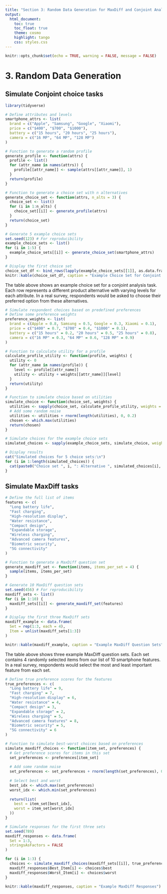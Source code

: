 ```yaml
---
title: "Section 3: Random Data Generation for MaxDiff and Conjoint Analysis"
output:
  html_document:
    toc: true
    toc_float: true
    theme: cosmo
    highlight: tango
    css: styles.css
---
```


```r
knitr::opts_chunk$set(echo = TRUE, warning = FALSE, message = FALSE)
```

# 3. Random Data Generation

## Simulate Conjoint choice tasks

```r
library(tidyverse)

# Define attributes and levels
smartphone_attrs <- list(
  brand = c("Apple", "Samsung", "Google", "Xiaomi"),
  price = c("$400", "$700", "$1000"),
  battery = c("15 hours", "20 hours", "25 hours"),
  camera = c("16 MP", "64 MP", "128 MP")
)

# Function to generate a random profile
generate_profile <- function(attrs) {
  profile <- list()
  for (attr_name in names(attrs)) {
    profile[[attr_name]] <- sample(attrs[[attr_name]], 1)
  }
  return(profile)
}

# Function to generate a choice set with n alternatives
generate_choice_set <- function(attrs, n_alts = 3) {
  choice_set <- list()
  for (i in 1:n_alts) {
    choice_set[[i]] <- generate_profile(attrs)
  }
  return(choice_set)
}

# Generate 5 example choice sets
set.seed(123) # For reproducibility
example_choice_sets <- list()
for (i in 1:5) {
  example_choice_sets[[i]] <- generate_choice_set(smartphone_attrs)
}

# Display the first choice set
choice_set_df <- bind_rows(lapply(example_choice_sets[[1]], as.data.frame))
knitr::kable(choice_set_df, caption = "Example Choice Set for Conjoint Analysis")
```

::: {.interpretation}
The table above shows an example choice set for a conjoint analysis task. Each row represents a different product alternative with varying levels for each attribute. In a real survey, respondents would be asked to choose their preferred option from these alternatives.
:::

```r
# Simulate respondent choices based on predefined preferences
# Define some preference weights
preference_weights <- list(
  brand = c(Apple = 0.8, Samsung = 0.5, Google = 0.3, Xiaomi = 0.1),
  price = c("$400" = 0.7, "$700" = 0.4, "$1000" = 0.1),
  battery = c("15 hours" = 0.2, "20 hours" = 0.5, "25 hours" = 0.8),
  camera = c("16 MP" = 0.3, "64 MP" = 0.6, "128 MP" = 0.9)
)

# Function to calculate utility for a profile
calculate_profile_utility <- function(profile, weights) {
  utility <- 0
  for (attr_name in names(profile)) {
    level <- profile[[attr_name]]
    utility <- utility + weights[[attr_name]][level]
  }
  return(utility)
}

# Function to simulate choice based on utilities
simulate_choice <- function(choice_set, weights) {
  utilities <- sapply(choice_set, calculate_profile_utility, weights = weights)
  # Add some random noise
  utilities <- utilities + rnorm(length(utilities), 0, 0.2)
  chosen <- which.max(utilities)
  return(chosen)
}

# Simulate choices for the example choice sets
simulated_choices <- sapply(example_choice_sets, simulate_choice, weights = preference_weights)

# Display results
cat("Simulated choices for 5 choice sets:\n")
for (i in 1:length(simulated_choices)) {
  cat(paste0("Choice set ", i, ": Alternative ", simulated_choices[i], " chosen\n"))
}
```

## Simulate MaxDiff tasks

```r
# Define the full list of items
features <- c(
  "Long battery life",
  "Fast charging",
  "High-resolution display",
  "Water resistance",
  "Compact design",
  "Expandable storage",
  "Wireless charging",
  "Advanced camera features",
  "Biometric security",
  "5G connectivity"
)

# Function to generate a MaxDiff question set
generate_maxdiff_set <- function(items, items_per_set = 4) {
  sample(items, items_per_set)
}

# Generate 10 MaxDiff question sets
set.seed(456) # For reproducibility
maxdiff_sets <- list()
for (i in 1:10) {
  maxdiff_sets[[i]] <- generate_maxdiff_set(features)
}

# Display the first three MaxDiff sets
maxdiff_example <- data.frame(
  Set = rep(1:3, each = 4),
  Item = unlist(maxdiff_sets[1:3])
)

knitr::kable(maxdiff_example, caption = "Example MaxDiff Question Sets")
```

::: {.interpretation}
The table above shows three example MaxDiff question sets. Each set contains 4 randomly selected items from our list of 10 smartphone features. In a real survey, respondents would select the most and least important feature from each set.
:::

```r
# Define true preference scores for the features
true_preferences <- c(
  "Long battery life" = 9,
  "Fast charging" = 7,
  "High-resolution display" = 6,
  "Water resistance" = 4,
  "Compact design" = 3,
  "Expandable storage" = 2,
  "Wireless charging" = 5,
  "Advanced camera features" = 8,
  "Biometric security" = 5,
  "5G connectivity" = 6
)

# Function to simulate best-worst choices based on preferences
simulate_maxdiff_choices <- function(item_set, preferences) {
  # Get preference scores for items in this set
  set_preferences <- preferences[item_set]
  
  # Add some random noise
  set_preferences <- set_preferences + rnorm(length(set_preferences), 0, 0.5)
  
  # Select best and worst
  best_idx <- which.max(set_preferences)
  worst_idx <- which.min(set_preferences)
  
  return(list(
    best = item_set[best_idx],
    worst = item_set[worst_idx]
  ))
}

# Simulate responses for the first three sets
set.seed(789)
maxdiff_responses <- data.frame(
  Set = 1:3,
  stringsAsFactors = FALSE
)

for (i in 1:3) {
  choices <- simulate_maxdiff_choices(maxdiff_sets[[i]], true_preferences)
  maxdiff_responses$Best_Item[i] <- choices$best
  maxdiff_responses$Worst_Item[i] <- choices$worst
}

knitr::kable(maxdiff_responses, caption = "Example MaxDiff Responses")
```
